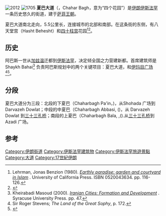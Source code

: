 [[Image:Charbagh_isfahan.JPG|2012]]
[[Image:Isfahan_Charbagh_3_by_Cornelis_de_Bruyn.jpg|1705]]
'''夏巴大道'''（{{lang-fa|چهارباغ}}，Chahar Bagh，意为“四个花园”）是[[伊朗|伊朗]][[伊斯法罕|伊斯法罕]]一条历史悠久的街道，建于[[萨菲王朝|萨菲王朝]]。

夏巴大道南北走向，5.5公里长，连接城市的北部和南部。在这条街的东侧，有八天堂宫（Hasht Behesht）和[[四十柱宫|四十柱宫]]花园<ref>Lehrman, Jonas Benzion (1980). ''[http://books.google.com/books?id=WwH5L6u6tu0C Earthly paradise: garden and courtyard in Islam] {{Wayback|url=http://books.google.com/books?id=WwH5L6u6tu0C |date=20160629163937 }}''. University of California Press. ISBN 0520043634. pp. 116-126.</ref><ref>{{cite journal|last=Assari|first=Ali|author2=T.M. Mahesh|title=Conservation of historic urban core in traditional Islamic culture: case study of Isfahan city|journal=Indian Journal of Science and Technology|date=January 2012|volume=5|issue=1|pages=1970–1976|url=http://www.indjst.org/archive/jan-12-web/34-jan12aliassari.pdf|accessdate=7 January 2013|deadurl=yes|archiveurl=https://web.archive.org/web/20121027112204/http://www.indjst.org/archive/jan-12-web/34-jan12aliassari.pdf|archivedate=2012年10月27日}}</ref>。

==历史==
阿巴斯一世从[[加兹温|加兹温]]迁都到[[伊斯法罕|伊斯法罕]]，决定倾全国之力营建新都。首席建筑师是Shaykh Bahai<ref>Kheirabadi Masoud (2000). ''[http://books.google.com/books?id=HEumaflGM_cC Iranian Cities: Formation and Development] {{Wayback|url=http://books.google.com/books?id=HEumaflGM_cC |date=20160624042934 }}''. Syracuse University Press. pp. 47.</ref> 负责阿巴斯规划中的两个关键项目：夏巴大道，和[[伊玛目广场|伊玛目广场]]<ref>Sir Roger Stevens; ''The Land of the Great Sophy'', p. 172.</ref><ref name="Ali Assari">{{cite journal|last=Assari|first=Ali|author2=Erfan Assari|title=Urban spirit and heritage conservation problems: case study Isfahan city in Iran|journal=Journal of American Science|year=2012|volume=8|issue=1|pages=203–209|url=http://www.jofamericanscience.org/journals/am-sci/am0801/030_7701am0801_203_209.pdf|accessdate=7 January 2013|archive-date=2012-10-22|archive-url=https://web.archive.org/web/20121022052348/http://www.jofamericanscience.org/journals/am-sci/am0801/030_7701am0801_203_209.pdf|dead-url=no}}</ref>。

==分段==
夏巴大道分为三段：北段的下夏巴（Chaharbagh Pa'in，{{lang-fa|چهارباغ پایین}})，从Shohada 广场到 Darvazeh Dowlat；中段的中夏巴（Chaharbagh Abbasi, ({{lang-fa|چهارباغ عباسی}})，从 Darvazeh Dowlat 到[[三十三孔桥|三十三孔桥]]；南段的上夏巴（Chaharbagh Bala, ,({{lang-fa|چهارباغ بالا}}).从[[三十三孔桥|三十三孔桥]]到Azadi 广场。 

==参考==
{{reflist}}
{{coord|32|39|11|N|51|40|07|E|region:IR_source:kolossus-fawiki|display=title}}

[[Category:伊朗街道|Category:伊朗街道]]
[[Category:伊斯法罕建筑物|Category:伊斯法罕建筑物]]
[[Category:伊斯法罕旅遊景點|Category:伊斯法罕旅遊景點]]
[[Category:大道|Category:大道]]
[[Category:17世紀伊朗|Category:17世紀伊朗]]
